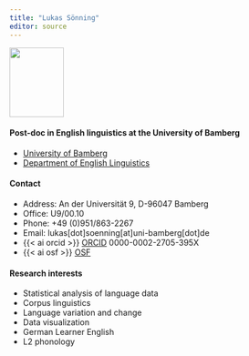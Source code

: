 ```yaml
---
title: "Lukas Sönning"
editor: source
---
```



::: {.g-col-12 .g-col-md-6}
<p><img src="files/lsoenning_photo.png" width="95" height="122"/></p>
:::

#### Post-doc in English linguistics at the University of Bamberg

-   [University of Bamberg](https://www.uni-bamberg.de/){target="_blank"} 
-   [Department of English Linguistics](https://www.uni-bamberg.de/eng-ling/){target="_blank"} 


#### Contact

-   Address: An der Universität 9, D-96047 Bamberg
-   Office: U9/00.10
-   Phone: +49 (0)951/863-2267
-   Email: lukas\[dot\]soenning\[at\]uni-bamberg\[dot\]de
-   {{< ai orcid >}} [ORCID](https://orcid.org/0000-0002-2705-395X){target="_blank"}  0000-0002-2705-395X
-   {{< ai osf >}} [OSF](https://osf.io/zcsjd){target="_blank"} 

#### Research interests

-   Statistical analysis of language data
-   Corpus linguistics
-   Language variation and change
-   Data visualization
-   German Learner English
-   L2 phonology

